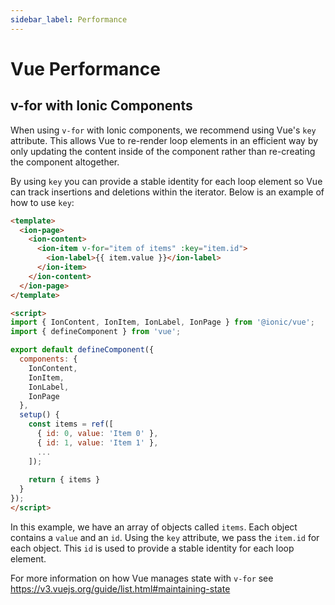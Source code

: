 ```yaml
---
sidebar_label: Performance
---
```


# Vue Performance

## v-for with Ionic Components

When using `v-for` with Ionic components, we recommend using Vue's `key` attribute. This allows Vue to re-render loop elements in an efficient way by only updating the content inside of the component rather than re-creating the component altogether.

By using `key` you can provide a stable identity for each loop element so Vue can track insertions and deletions within the iterator. Below is an example of how to use `key`:

```html
<template>
  <ion-page>
    <ion-content>
      <ion-item v-for="item of items" :key="item.id">
        <ion-label>{{ item.value }}</ion-label>
      </ion-item>
    </ion-content>
  </ion-page>
</template>

<script>
import { IonContent, IonItem, IonLabel, IonPage } from '@ionic/vue';
import { defineComponent } from 'vue';

export default defineComponent({
  components: {
    IonContent,
    IonItem,
    IonLabel,
    IonPage
  },
  setup() {
    const items = ref([
      { id: 0, value: 'Item 0' },
      { id: 1, value: 'Item 1' },
      ...
    ]);
    
    return { items }
  }
});
</script>
```

In this example, we have an array of objects called `items`. Each object contains a `value` and an `id`. Using the `key` attribute, we pass the `item.id` for each object. This `id` is used to provide a stable identity for each loop element.

For more information on how Vue manages state with `v-for` see https://v3.vuejs.org/guide/list.html#maintaining-state
